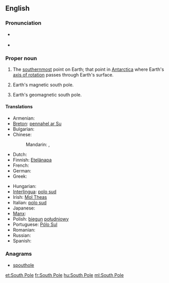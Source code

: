 {{also|south pole}}
==English==
{{wikipedia}}

===Pronunciation===
* {{a|UK}} {{IPA|/ˈsaʊθˌpəʊl/}}
* {{a|US}} {{IPA|/ˈsaʊθˌpoʊl/}}

===Proper noun===
{{en-proper noun|head=[[south|South]] [[pole|Pole]]}}

# {{geography}} The [[southernmost]] point on Earth; that point in [[Antarctica]] where Earth's [[axis of rotation]] passes through Earth's surface.
# {{geography}} Earth's magnetic south pole.
# {{geography}} Earth's geomagnetic south pole.

====Translations====
{{trans-top|the southernmost point on Earth}}
* Armenian: {{t-|hy|Հարավային բևեռ|tr=Haravayin beveṙ}}
* [[Breton]]: [[pennahel ar Su]] {{m}}
* Bulgarian: {{t|bg|Южен полюс|m|tr=Júžen póljus|sc=Cyrl}}
* Chinese:
*: Mandarin: {{t|zh|南極|sc=Hani}}, {{t|zh|南极|tr=nánjí|sc=Hani}}
* Dutch: {{t-|nl|Zuidpool|m}}
* Finnish: [[Etelänapa]]
* French: {{t|fr|pôle Sud|m}}
* German: {{t-|de|Südpol|m}}
* Greek: {{t|el|Νότιος Πόλος|m|tr=Nótios Pólos|sc=Grek}}
{{trans-mid}}
* Hungarian: {{t+|hu|Déli-sark}}
* [[Interlingua]]: [[polo sud]]
* Irish: [[Mol Theas]]
* Italian: [[polo sud]] {{m}}
* Japanese: {{t|ja|南極|tr=なんきょく, nankyoku|sc=Jpan}}
* [[Manx]]: {{t|gv|Ard y Jiass|m}}
* Polish: [[biegun]] [[południowy]] {{m}}
* Portuguese: [[Pólo Sul]] {{m}}
* Romanian: {{t|ro|Polul Sud|m}}
* Russian: {{t|ru|Южный полюс|m|tr=Júžnyj póljus|sc=Cyrl}}
* Spanish: {{t|es|polo Sur|m}}
{{trans-bottom}}

===Anagrams===
* [[spouthole#English|spouthole]]

[[et:South Pole]]
[[fr:South Pole]]
[[hu:South Pole]]
[[ml:South Pole]]